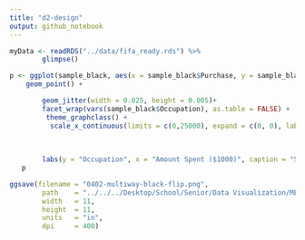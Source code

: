 ```yaml
---
title: "d2-design"
output: github_notebook
---
```




```r
myData <- readRDS("../data/fifa_ready.rds") %>% 
        glimpse()

```




```r
p <- ggplot(sample_black, aes(x = sample_black$Purchase, y = sample_black$Age , color = sample_black$City_Category)) +
    geom_point() +

        geom_jitter(width = 0.025, height = 0.005)+
        facet_wrap(vars(sample_black$Occupation), as.table = FALSE) + 
         theme_graphclass() +
          scale_x_continuous(limits = c(0,25000), expand = c(0, 0), labels=c('0','5','10','15','20','25'))+
  
      
 
        labs(y = "Occupation", x = "Amount Spent ($1000)", caption = "Source: Analytics Vidhya", color = "City Category")
   p  
```

```r
ggsave(filename = "0402-multiway-black-flip.png",
        path    = "../../../Desktop/School/Senior/Data Visualization/ME447-singhab/figures/",
        width   = 11,
        height  = 11,
        units   = "in",
        dpi     = 400)
```

